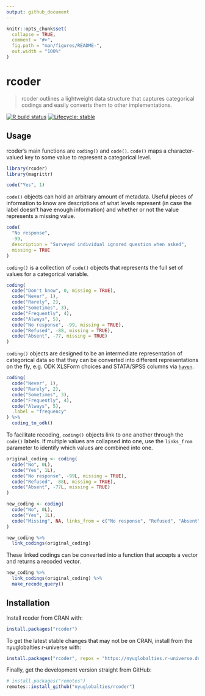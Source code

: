 ```yaml
---
output: github_document
---
```


<!-- README.md is generated from README.Rmd. Please edit that file -->

```r
knitr::opts_chunk$set(
  collapse = TRUE,
  comment = "#>",
  fig.path = "man/figures/README-",
  out.width = "100%"
)
```

# rcoder

> rcoder outlines a lightweight data structure that captures categorical codings
and easily converts them to other implementations.

<!-- badges: start -->
[![R build status](https://github.com/nyuglobalties/rcoder/workflows/R-CMD-check/badge.svg)](https://github.com/nyuglobalties/rcoder/actions)
[![Lifecycle: stable](https://img.shields.io/badge/lifecycle-stable-brightgreen.svg)](https://lifecycle.r-lib.org/articles/stages.html#stable)
<!-- badges: end -->

## Usage

rcoder's main functions are `coding()` and `code()`. `code()` maps a character-valued key to some value to represent a categorical level.

```r
library(rcoder)
library(magrittr)

code("Yes", 1)
```

`code()` objects can hold an arbitrary amount of metadata. Useful pieces of information to know are descriptions of what levels represent (in case the label doesn't have enough information) and whether or not the value represents a missing value.

```r
code(
  "No response",
  -99,
  description = "Surveyed individual ignored question when asked",
  missing = TRUE
)
```

`coding()` is a collection of `code()` objects that represents the full set of values for a categorical variable.

```r
coding(
  code("Don't know", 0, missing = TRUE),
  code("Never", 1),
  code("Rarely", 2),
  code("Sometimes", 3),
  code("Frequently", 4),
  code("Always", 5),
  code("No response", -99, missing = TRUE),
  code("Refused", -88, missing = TRUE),
  code("Absent", -77, missing = TRUE)
)
```

`coding()` objects are designed to be an intermediate representation of categorical data so that they can be converted into different representations on the fly, e.g. ODK XLSForm choices and STATA/SPSS columns via [`haven`](https://haven.tidyverse.org/).

```r
coding(
  code("Never", 1),
  code("Rarely", 2),
  code("Sometimes", 3),
  code("Frequently", 4),
  code("Always", 5),
  .label = "frequency"
) %>%
  coding_to_odk()
```

To facilitate recoding, `coding()` objects link to one another through the `code()` labels. If multiple values are collapsed into one, use the `links_from` parameter to identify which values are combined into one.

```r
original_coding <- coding(
  code("No", 0L),
  code("Yes", 1L),
  code("No response", -99L, missing = TRUE),
  code("Refused", -88L, missing = TRUE),
  code("Absent", -77L, missing = TRUE)
)

new_coding <- coding(
  code("No", 0L),
  code("Yes", 1L),
  code("Missing", NA, links_from = c("No response", "Refused", "Absent"))
)

new_coding %>%
  link_codings(original_coding)
```

These linked codings can be converted into a function that accepts a vector and returns a recoded vector.

```r
new_coding %>%
  link_codings(original_coding) %>%
  make_recode_query()
```

## Installation

Install rcoder from CRAN with:

``` r
install.packages("rcoder")
```

To get the latest stable changes that may not be on CRAN, install from the nyuglobalties r-universe with:

```r
install.packages("rcoder", repos = "https://nyuglobalties.r-universe.dev")
```

Finally, get the development version straight from GitHub:

```r
# install.packages("remotes")
remotes::install_github("nyuglobalties/rcoder")
```


